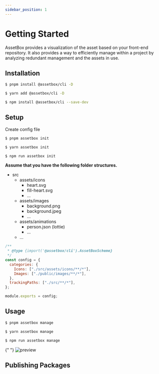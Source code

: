 ```yaml
---
sidebar_position: 1
---
```



# Getting Started

AssetBox provides a visualization of the asset based on your front-end repository. It also provides a way to efficiently manage within a project by analyzing redundant management and the assets in use.

## Installation

<Tabs>
  <TabItem value="pnpm" label="pnpm" default>

```sh
$ pnpm install @assetbox/cli -D
```

  </TabItem>
  <TabItem value="yarn" label="yarn">

```sh
$ yarn add @assetbox/cli -D
```

  </TabItem>
  <TabItem value="npm" label="npm">

```sh
$ npm install @assetbox/cli --save-dev
```

  </TabItem>
</Tabs>

## Setup

Create config file

<Tabs>
  <TabItem value="pnpm" label="pnpm" default>

```sh
$ pnpm assetbox init
```

  </TabItem>
  <TabItem value="yarn" label="yarn">

```sh
$ yarn assetbox init
```

  </TabItem>
  <TabItem value="npm" label="npm">

```sh
$ npm run assetbox init
```

  </TabItem>
</Tabs>

**Assume that you have the following folder structures.**

- src
  - assets/icons
    - heart.svg
    - fill-heart.svg
    - ...
  - assets/images
    - background.png
    - background.jpeg
    - ...
  - assets/animations
    - person.json (lottie)
    - ...
  - ...

```js twoslash title='assetbox.config.cjs'
/**
 * @type {import('@assetbox/cli').AssetBoxScheme}
 */
const config = {
  categories: {
    Icons: ["./src/assets/icons/**/*"],
    Images: ["./public/images/**/*"],
  },
  trackingPaths: ["./src/**/*"],
};

module.exports = config;
```

## Usage

<Tabs>
  <TabItem value="pnpm" label="pnpm" default>

```sh
$ pnpm assetbox manage
```

  </TabItem>
  <TabItem value="yarn" label="yarn">

```sh
$ yarn assetbox manage
```

  </TabItem>
  <TabItem value="npm" label="npm">

```sh
$ npm run assetbox manage
```

  </TabItem>
</Tabs>

{" "}
<img
  alt="preview"
  src="https://user-images.githubusercontent.com/41789633/241983401-b6458ff1-f5a5-4f74-984d-f80b9dac83c2.png"
/>

## Publishing Packages
